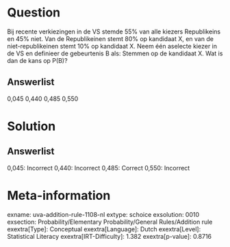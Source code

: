 Question
========

Bij recente verkiezingen in de VS stemde 55% van alle kiezers
Republikeins en 45% niet. Van de Republikeinen stemt 80% op kandidaat X,
en van de niet-republikeinen stemt 10% op kandidaat X. Neem één aselecte
kiezer in de VS en definieer de gebeurtenis B als: Stemmen op de
kandidaat X. Wat is dan de kans op P(B)?

Answerlist
----------

0,045
0,440
0,485
0,550

Solution
========

Answerlist
----------

0,045: Incorrect
0,440: Incorrect
0,485: Correct
0,550: Incorrect

Meta-information
================
exname: uva-addition-rule-1108-nl
extype: schoice
exsolution: 0010
exsection: Probability/Elementary Probability/General Rules/Addition rule
exextra[Type]: Conceptual
exextra[Language]: Dutch
exextra[Level]: Statistical Literacy
exextra[IRT-Difficulty]: 1.382
exextra[p-value]: 0.8716
